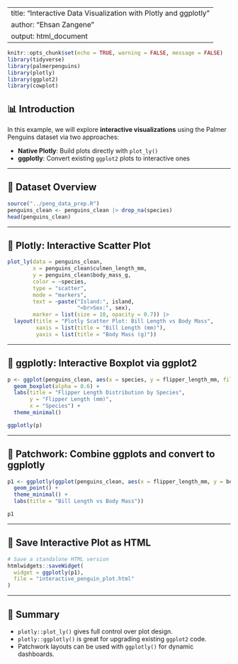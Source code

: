 
---
title: "Interactive Data Visualization with Plotly and ggplotly"
author: "Ehsan Zangene"
output: html_document
---

```r
knitr::opts_chunk$set(echo = TRUE, warning = FALSE, message = FALSE)
library(tidyverse)
library(palmerpenguins)
library(plotly)
library(ggplot2)
library(cowplot)
```

## 📊 Introduction

In this example, we will explore **interactive visualizations** using the Palmer Penguins dataset via two approaches:

- **Native Plotly**: Build plots directly with `plot_ly()`
- **ggplotly**: Convert existing `ggplot2` plots to interactive ones

---

## 🐧 Dataset Overview

```r
source("../peng_data_prep.R")
penguins_clean <- penguins_clean |> drop_na(species)
head(penguins_clean)
```

---

## 🔹 Plotly: Interactive Scatter Plot

```r
plot_ly(data = penguins_clean,
        x = penguins_clean$culmen_length_mm,
        y = penguins_clean$body_mass_g,
        color = ~species,
        type = "scatter",
        mode = "markers",
        text = ~paste("Island:", island,
                      "<br>Sex:", sex),
        marker = list(size = 10, opacity = 0.7)) |>
  layout(title = "Plotly Scatter Plot: Bill Length vs Body Mass",
         xaxis = list(title = "Bill Length (mm)"),
         yaxis = list(title = "Body Mass (g)"))
```

---

## 🔸 ggplotly: Interactive Boxplot via ggplot2

```r
p <- ggplot(penguins_clean, aes(x = species, y = flipper_length_mm, fill = species)) +
  geom_boxplot(alpha = 0.6) +
  labs(title = "Flipper Length Distribution by Species",
       y = "Flipper Length (mm)",
       x = "Species") +
  theme_minimal()

ggplotly(p)
```

---

## 🧩 Patchwork: Combine ggplots and convert to ggplotly

```r
p1 <- ggplotly(ggplot(penguins_clean, aes(x = flipper_length_mm, y = body_mass_g, color = species)) +
  geom_point() +
  theme_minimal() +
  labs(title = "Bill Length vs Body Mass"))

p1

```

---

## 💾 Save Interactive Plot as HTML

```r
# Save a standalone HTML version
htmlwidgets::saveWidget(
  widget = ggplotly(p1),
  file = "interactive_penguin_plot.html"
)
```

---

## 🧠 Summary

- `plotly::plot_ly()` gives full control over plot design.
- `plotly::ggplotly()` is great for upgrading existing `ggplot2` code.
- Patchwork layouts can be used with `ggplotly()` for dynamic dashboards.

